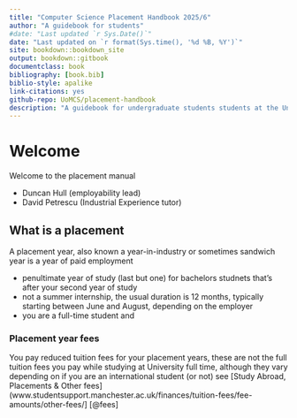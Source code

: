```yaml
---
title: "Computer Science Placement Handbook 2025/6"
author: "A guidebook for students"
#date: "Last updated `r Sys.Date()`"
date: "Last updated on `r format(Sys.time(), '%d %B, %Y')`"
site: bookdown::bookdown_site
output: bookdown::gitbook
documentclass: book
bibliography: [book.bib]
biblio-style: apalike
link-citations: yes
github-repo: UoMCS/placement-handbook
description: "A guidebook for undergraduate students students at the University of Manchester before, during and after their placement in industry"
---
```


# Welcome {-}

Welcome to the placement manual 


* Duncan Hull (employability lead)
* David Petrescu (Industrial Experience tutor)


## What is a placement {#whatisie}

A placement year, also known a year-in-industry or sometimes sandwich year is a year of paid employment 

* penultimate year of study (last but one) for bachelors studnets that's after your second year of study
* not a summer internship, the usual duration is 12 months, typically starting between June and August, depending on the employer
* you are a full-time student and 


### Placement year fees {#fees}

You pay reduced tuition fees for your placement years, these are not the full tuition fees you pay while studying at University full time, although they vary depending on if you are an international student (or not) see [Study Abroad, Placements & Other fees](www.studentsupport.manchester.ac.uk/finances/tuition-fees/fee-amounts/other-fees/] [@fees]
